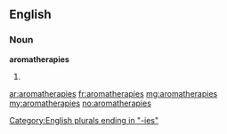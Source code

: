 ==English==

===Noun===
'''aromatherapies'''

# {{plural of|aromatherapy}}

[[Category:English plurals ending in "-ies"]]

[[ar:aromatherapies]]
[[fr:aromatherapies]]
[[mg:aromatherapies]]
[[my:aromatherapies]]
[[no:aromatherapies]]